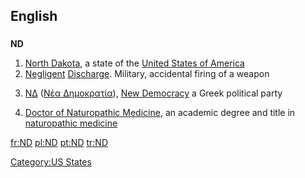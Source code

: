 {{also|N.D.|Nd|n.d.}}
==English==

==={{abbreviation}}===
'''ND'''

# [[North Dakota]], a state of the [[United States of America]]
# [[negligent|Negligent]] [[discharge|Discharge]]. Military, accidental firing of a weapon
# {{politics|lang=el}} [[ΝΔ]] ([[Νέα Δημοκρατία]]), [[New Democracy]] a Greek political party
# [[w:Doctor of Naturopathic Medicine|Doctor of Naturopathic Medicine]], an academic degree and title in [[w:naturopathic medicine|naturopathic medicine]]

[[Category:US States]]

[[fr:ND]]
[[pl:ND]]
[[pt:ND]]
[[tr:ND]]